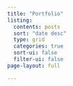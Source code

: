 ```yaml
---
title: "Portfolio"
listing:
  contents: posts
  sort: "date desc"
  type: grid
  categories: true
  sort-ui: false
  filter-ui: false
page-layout: full

---
```


